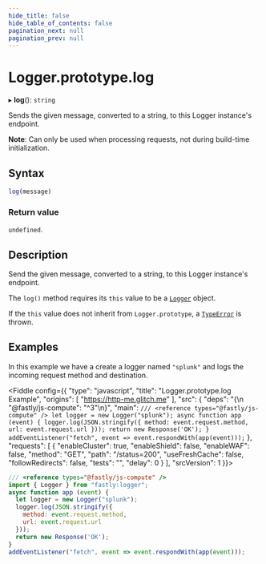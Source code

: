 ```yaml
---
hide_title: false
hide_table_of_contents: false
pagination_next: null
pagination_prev: null
---
```


# Logger.prototype.log

▸ **log**(): `string`

Sends the given message, converted to a string, to this Logger instance's endpoint.

**Note**: Can only be used when processing requests, not during build-time initialization.

## Syntax

```js
log(message)
```

### Return value

`undefined`.

## Description

Send the given message, converted to a string, to this Logger instance's endpoint.

The `log()` method requires its `this` value to be a [`Logger`](../Logger.mdx) object.

If the `this` value does not inherit from `Logger.prototype`, a [`TypeError`](../../../globals/TypeError/TypeError.mdx) is thrown.

## Examples

In this example we have a create a logger named `"splunk"` and logs the incoming request method and destination.

<Fiddle config={{
  "type": "javascript",
  "title": "Logger.prototype.log Example",
  "origins": [
    "https://http-me.glitch.me"
  ],
  "src": {
    "deps": "{\n  \"@fastly/js-compute\": \"^3\"\n}",
    "main": `
/// <reference types="@fastly/js-compute" />
let logger = new Logger("splunk");
async function app (event) {
  logger.log(JSON.stringify({
    method: event.request.method,
    url: event.request.url
  }));
  return new Response('OK');
}
addEventListener("fetch", event => event.respondWith(app(event)));
`
  },
  "requests": [
    {
      "enableCluster": true,
      "enableShield": false,
      "enableWAF": false,
      "method": "GET",
      "path": "/status=200",
      "useFreshCache": false,
      "followRedirects": false,
      "tests": "",
      "delay": 0
    }
  ],
  "srcVersion": 1
}}>

```js
/// <reference types="@fastly/js-compute" />
import { Logger } from "fastly:logger";
async function app (event) {
  let logger = new Logger("splunk");
  logger.log(JSON.stringify({
    method: event.request.method,
    url: event.request.url
  }));
  return new Response('OK');
}
addEventListener("fetch", event => event.respondWith(app(event)));
```

</Fiddle>